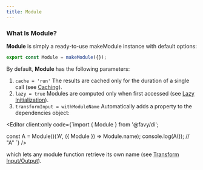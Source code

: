 ```yaml
---
title: Module
---
```



### What Is Module?

**Module** is simply a ready-to-use makeModule instance with default options:

```typescript
export const Module = makeModule({});
```

By default, **Module** has the following parameters:

1. `cache = 'run'`
   The results are cached only for the duration of a single call (see [Caching](./cache)).
2. `lazy = true`
   Modules are computed only when first accessed (see [Lazy Initialization](./lazy)).
3. `transformInput = withModuleName`
   Automatically adds a property to the dependencies object:

<Editor client:only code={`import { Module } from '@favy/di';

const A = Module()('A', ({ Module }) => Module.name);
console.log(A()); // "A"
`} />

which lets any module function retrieve its own name (see [Transform Input/Output](http://google.com)).
